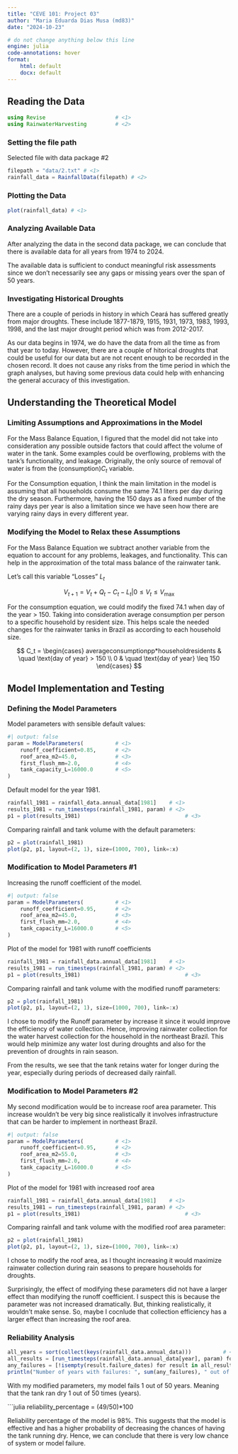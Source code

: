 ```yaml
---
title: "CEVE 101: Project 03"
author: "Maria Eduarda Dias Musa (md83)"
date: "2024-10-23"

# do not change anything below this line
engine: julia
code-annotations: hover
format:
    html: default
    docx: default
---
```


## Reading the Data 

```julia
using Revise                      # <1>
using RainwaterHarvesting         # <2>
```


### Setting the file path

Selected file with data package #2

```julia
filepath = "data/2.txt" # <1>   
rainfall_data = RainfallData(filepath) # <2>
```

### Plotting the Data

```julia
plot(rainfall_data) # <1>
```


### Analyzing Available Data

After analyzing the data in the second data package, we can conclude that there is available data for all years from 1974 to 2024.

The available data is sufficient to conduct meaningful risk assessments since we don't necessarily see any gaps or missing years over the span of 50 years.

### Investigating Historical Droughts  

There are a couple of periods in history in which Ceará has suffered greatly from major droughts. These include 1877-1879, 1915, 1931, 1973, 1983, 1993, 1998, and the last major drought period which was from 2012-2017. 

As our data begins in 1974, we do have the data from all the time as from that year to today. However, there are a couple of hitorical droughts that could be useful for our data but are not recent enough to be recorded in the chosen record. It does not cause any risks from the time period in which the graph analyses, but having some previous data could help with enhancing the general accuracy of this investigation. 

## Understanding the Theoretical Model

### Limiting Assumptions and Approximations in the Model

For the Mass Balance Equation, I figured that the model did not take into consideration any possible outside factors that could affect the volume of water in the tank. Some examples could be overflowing, problems with the tank's functionality, and leakage. Originally, the only source of removal of water is from the (consumption)$C_t$ variable. 

For the Consumption equation, I think the main limitation in the model is assuming that all households consume the same 74.1 liters per day during the dry season. Furthermore, having the 150 days as a fixed number of the rainy days per year is also a limitation since we have seen how there are varying rainy days in every different year. 


### Modifying the Model to Relax these Assumptions

For the Mass Balance Equation we subtract another variable from the equation to account for any problems, leakages, and functionality. This can help in the approximation of the total mass balance of the rainwater tank.

Let's call this variable "Losses"
$L_t$

$$
V_{t+1} = V_t + Q_t - C_t - L_t| 0 \leq V_t \leq V_\text{max}
$$


For the consumption equation, we could modify the fixed 74.1 when day of the year > 150. Taking into consideration average consumption per person to a specific household by resident size. This helps scale the needed changes for the rainwater tanks in Brazil as according to each household size. 

$$
C_t = \begin{cases}
    averageconsumptionpp*householdresidents & \quad \text{day of year} > 150 \\
    0 & \quad \text{day of year} \leq 150
\end{cases}
$$


## Model Implementation and Testing

### Defining the Model Parameters

Model parameters with sensible default values:

```julia
#| output: false
param = ModelParameters(          # <1>
    runoff_coefficient=0.85,      # <2>
    roof_area_m2=45.0,            # <3>
    first_flush_mm=2.0,           # <4>
    tank_capacity_L=16000.0       # <5>
)
```

Default model for the year 1981.

```julia
rainfall_1981 = rainfall_data.annual_data[1981]    # <1>
results_1981 = run_timesteps(rainfall_1981, param) # <2>
p1 = plot(results_1981)                                 # <3>
```

Comparing rainfall and tank volume with the default parameters:

```julia
p2 = plot(rainfall_1981)
plot(p2, p1, layout=(2, 1), size=(1000, 700), link=:x)
```


### Modification to Model Parameters #1

Increasing the runoff coefficient of the model.

```julia
#| output: false
param = ModelParameters(          # <1>
    runoff_coefficient=0.95,      # <2>
    roof_area_m2=45.0,            # <3>
    first_flush_mm=2.0,           # <4>
    tank_capacity_L=16000.0       # <5>
)
```

Plot of the model for 1981 with runoff coefficients 

```julia
rainfall_1981 = rainfall_data.annual_data[1981]    # <1>
results_1981 = run_timesteps(rainfall_1981, param) # <2>
p1 = plot(results_1981)                                 # <3>
```

Comparing rainfall and tank volume with the modified runoff parameters:
```julia
p2 = plot(rainfall_1981)
plot(p2, p1, layout=(2, 1), size=(1000, 700), link=:x)
```

I chose to modify the Runoff parameter by increase it since it would improve the efficiency of water collection. Hence, improving rainwater collection for the water harvest collection for the household in the northeast Brazil. This would help minimize any water lost during droughts and also for the prevention of droughts in rain season. 

From the results, we see that the tank retains water for longer during the year, especially during periods of decreased daily rainfall. 


### Modification to Model Parameters #2

My second modification would be to increase roof area parameter. This increase wouldn't be very big since realistically it involves infrastructure that can be harder to implement in northeast Brazil.

```julia
#| output: false
param = ModelParameters(          # <1>
    runoff_coefficient=0.95,      # <2>
    roof_area_m2=55.0,            # <3>
    first_flush_mm=2.0,           # <4>
    tank_capacity_L=16000.0       # <5>
)
```

Plot of the model for 1981 with increased roof area 

```julia
rainfall_1981 = rainfall_data.annual_data[1981]    # <1>
results_1981 = run_timesteps(rainfall_1981, param) # <2>
p1 = plot(results_1981)                                 # <3>
```

Comparing rainfall and tank volume with the modified roof area parameter:
```julia
p2 = plot(rainfall_1981)
plot(p2, p1, layout=(2, 1), size=(1000, 700), link=:x)
```

I chose to modify the roof area, as I thought increasing it would maximize rainwater collection during rain seasons to prepare households for droughts. 

Surprisingly, the effect of modifying these parameters did not have a larger effect than modifying the runoff coefficient. I suspect this is because the parameter was not increased dramatically. But, thinking realistically, it wouldn't make sense. So, maybe I cocnlude that collection efficiency has a larger effect than increasing the roof area. 

### Reliability Analysis

```julia
all_years = sort(collect(keys(rainfall_data.annual_data)))          # <1>
all_results = [run_timesteps(rainfall_data.annual_data[year], param) for year in all_years]   # <2>
any_failures = [!isempty(result.failure_dates) for result in all_results]  # <3>
println("Number of years with failures: ", sum(any_failures), " out of ", length(all_years))  # <4>
```

With my modified parameters, my model fails 1 out of 50 years. Meaning that the tank ran dry 1 out of 50 times (years). 

```julia
reliability_percentage = (49/50)*100

Reliability percentage of the model is 98%. This suggests that the model is effective and has a higher probability of decreasing the chances of having the tank running dry. Hence, we can conclude that there is very low chance of system or model failure. 